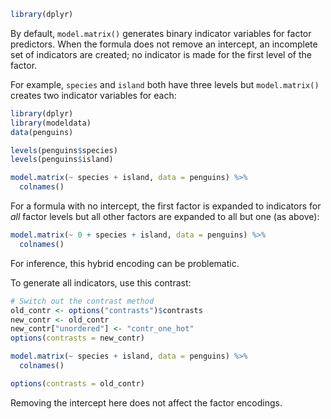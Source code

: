 ```r
library(dplyr)
```

By default, `model.matrix()` generates binary indicator variables for factor predictors. When the formula does not remove an intercept, an incomplete set of indicators are created; no indicator is made for the first level of the factor.

For example, `species` and `island` both have three levels but `model.matrix()` creates two indicator variables for each:

```r
library(dplyr)
library(modeldata)
data(penguins)

levels(penguins$species)
levels(penguins$island)

model.matrix(~ species + island, data = penguins) %>% 
  colnames()
```

For a formula with no intercept, the first factor is expanded to indicators for _all_ factor levels but all other factors are expanded to all but one (as above):

```r
model.matrix(~ 0 + species + island, data = penguins) %>% 
  colnames()
```

For inference, this hybrid encoding can be problematic. 

To generate all indicators, use this contrast: 

```r
# Switch out the contrast method
old_contr <- options("contrasts")$contrasts
new_contr <- old_contr
new_contr["unordered"] <- "contr_one_hot"
options(contrasts = new_contr)

model.matrix(~ species + island, data = penguins) %>% 
  colnames()

options(contrasts = old_contr)
```

Removing the intercept here does not affect the factor encodings. 

 
